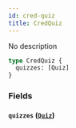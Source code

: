 ```yaml
---
id: cred-quiz
title: CredQuiz
---
```



No description

```graphql
type CredQuiz {
  quizzes: [Quiz]
}
```


### Fields

#### `quizzes` ([`Quiz`](../../references/objects/quiz))






